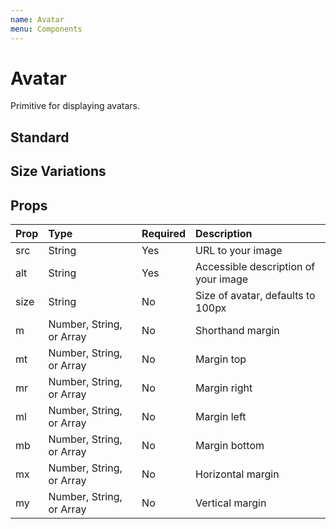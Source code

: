 ```yaml
---
name: Avatar
menu: Components
---
```



# Avatar

Primitive for displaying avatars.

## Standard

<Playground>
    <Avatar src="https://placebear.com/300/300" alt="Bear" />
</Playground>

## Size Variations

<Playground>
    <Avatar src="https://placebear.com/300/300" alt="Bear" />
    <Avatar src="https://placebear.com/300/300" alt="Bear" size="140px" />
    <Avatar src="https://placebear.com/300/300" alt="Bear" size="180px" />
</Playground>

## Props

| Prop | Type                     | Required | Description                          |
| :--- | :----------------------- | :------- | :----------------------------------- |
| src  | String                   | Yes      | URL to your image                    |
| alt  | String                   | Yes      | Accessible description of your image |
| size | String                   | No       | Size of avatar, defaults to 100px    |
| m    | Number, String, or Array | No       | Shorthand margin                     |
| mt   | Number, String, or Array | No       | Margin top                           |
| mr   | Number, String, or Array | No       | Margin right                         |
| ml   | Number, String, or Array | No       | Margin left                          |
| mb   | Number, String, or Array | No       | Margin bottom                        |
| mx   | Number, String, or Array | No       | Horizontal margin                    |
| my   | Number, String, or Array | No       | Vertical margin                      |
